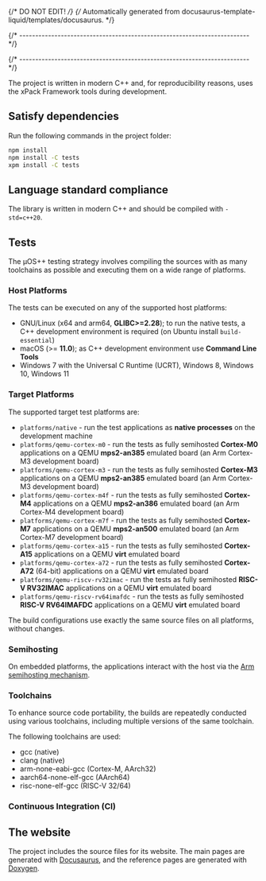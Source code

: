 {/* DO NOT EDIT! */}
{/* Automatically generated from docusaurus-template-liquid/templates/docusaurus. */}

{/* ------------------------------------------------------------------------ */}



{/* ------------------------------------------------------------------------ */}

The project is written in modern C++ and, for reproducibility reasons,
uses the xPack Framework tools during development.

<CommonPrerequisites nodeVersion="18.0.0" nodeVersionMajor="18"/>

<CommonGetProjectSources />

<CommonGetHelperSources helperOrganizationName="micro-os-plus"  helperProjectName="build-helper-xpack" helperBranchName="xpack-development" />

## Satisfy dependencies

Run the following commands in the project folder:

```sh
npm install
npm install -C tests
xpm install -C tests
```

## Language standard compliance

The library is written in modern C++ and should be compiled with `-std=c++20`.

<CommonCodeFormatting />

## Tests

The µOS++ testing strategy involves compiling the sources with
as many toolchains as possible and executing them on a wide
range of platforms.

### Host Platforms

The tests can be executed on any of the supported host
platforms:

- GNU/Linux (x64 and arm64, **GLIBC>=2.28**); to run the native
tests, a C++ development environment is required
(on Ubuntu install `build-essential`)
- macOS (>= **11.0**);
as C++ development environment use **Command Line Tools**
- Windows 7 with the Universal C Runtime (UCRT), Windows 8, Windows 10,
Windows 11

### Target Platforms

The supported target test platforms are:

- `platforms/native` - run the test applications as **native processes**
  on the development machine
- `platforms/qemu-cortex-m0` - run the tests as fully semihosted
  **Cortex-M0** applications on a QEMU **mps2-an385** emulated board
  (an Arm Cortex-M3 development board)
- `platforms/qemu-cortex-m3` - run the tests as fully semihosted
  **Cortex-M3** applications on a QEMU **mps2-an385** emulated board
  (an Arm Cortex-M3 development board)
- `platforms/qemu-cortex-m4f` - run the tests as fully semihosted
  **Cortex-M4** applications on a QEMU **mps2-an386** emulated board
  (an Arm Cortex-M4 development board)
- `platforms/qemu-cortex-m7f` - run the tests as fully semihosted
  **Cortex-M7** applications on a QEMU **mps2-an500** emulated board
  (an Arm Cortex-M7 development board)
- `platforms/qemu-cortex-a15` - run the tests as fully semihosted
  **Cortex-A15** applications on a QEMU **virt** emulated board
- `platforms/qemu-cortex-a72` - run the tests as fully semihosted
  **Cortex-A72** (64-bit) applications on a QEMU **virt** emulated board
- `platforms/qemu-riscv-rv32imac` - run the tests as fully semihosted
  **RISC-V RV32IMAC** applications on a QEMU **virt** emulated board
- `platforms/qemu-riscv-rv64imafdc` - run the tests as fully semihosted
  **RISC-V RV64IMAFDC** applications on a QEMU **virt** emulated board

The build configurations use exactly the same source files on all platforms,
without changes.

### Semihosting

On embedded platforms, the applications interact with the
host via the
[Arm semihosting mechanism](https://github.com/ARM-software/abi-aa/blob/main/semihosting/semihosting.rst).

### Toolchains

To enhance source code portability, the builds are repeatedly conducted
using various toolchains, including multiple versions of the same toolchain.

The following toolchains are used:

- gcc (native)
- clang (native)
- arm-none-eabi-gcc (Cortex-M, AArch32)
- aarch64-none-elf-gcc (AArch64)
- risc-none-elf-gcc (RISC-V 32/64)

<ProjectTestDetails />

<CommonManualTests />

### Continuous Integration (CI)

<CommonContinuousIntegration />

## The website

The project includes the source files for its website. The main pages
are generated with [Docusaurus](https://docusaurus.io/), and the
reference pages are generated with [Doxygen](https://www.doxygen.nl/).

<CommonRegenerateDoxygen />

<CommonPrepareWebsite />

<CommonBuildWebsiteLocally />

<CommonStartLocalWebServer />

